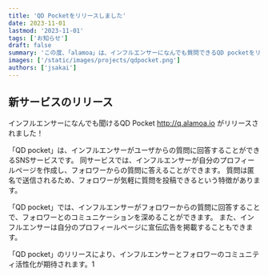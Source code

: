 ```yaml
---
title: 'QD Pocketをリリースしました'
date: 2023-11-01
lastmod: '2023-11-01'
tags: ['お知らせ']
draft: false
summary: 'この度、「alamoa」は、インフルエンサーになんでも質問できるQD pocketをリリースしました'
images: ['/static/images/projects/qdpocket.png']
authors: ['jsakai']
---
```


## 新サービスのリリース

インフルエンサーになんでも聞けるQD Pocket <a href="_blank">http://q.alamoa.io</a> がリリースされました！

「QD pocket」は、インフルエンサーがユーザからの質問に回答することができるSNSサービスです。
同サービスでは、インフルエンサーが自分のプロフィールページを作成し、フォロワーからの質問に答えることができます。
質問は匿名で送信されるため、フォロワーが気軽に質問を投稿できるという特徴があります。

「QD pocket」では、インフルエンサーがフォロワーからの質問に回答することで、フォロワーとのコミュニケーションを深めることができます。
また、インフルエンサーは自分のプロフィールページに宣伝広告を掲載することもできます。

「QD pocket」のリリースにより、インフルエンサーとフォロワーのコミュニティ活性化が期待されます。1
